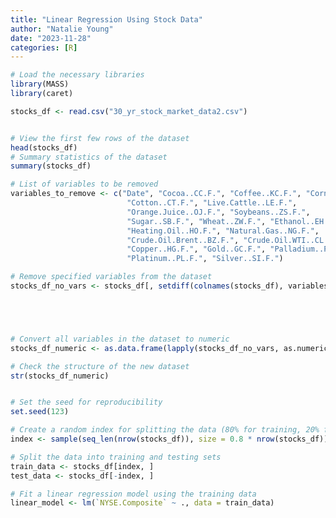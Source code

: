 ```yaml
---
title: "Linear Regression Using Stock Data"
author: "Natalie Young"
date: "2023-11-28"
categories: [R]
---
```





```r
# Load the necessary libraries
library(MASS)
library(caret)

stocks_df <- read.csv("30_yr_stock_market_data2.csv")


# View the first few rows of the dataset
head(stocks_df)
# Summary statistics of the dataset
summary(stocks_df)

# List of variables to be removed
variables_to_remove <- c("Date", "Cocoa..CC.F.", "Coffee..KC.F.", "Corn..ZC.F.", 
                          "Cotton..CT.F.", "Live.Cattle..LE.F.", 
                          "Orange.Juice..OJ.F.", "Soybeans..ZS.F.", 
                          "Sugar..SB.F.", "Wheat..ZW.F.", "Ethanol..EH.F.", 
                          "Heating.Oil..HO.F.", "Natural.Gas..NG.F.", 
                          "Crude.Oil.Brent..BZ.F.", "Crude.Oil.WTI..CL.F.", 
                          "Copper..HG.F.", "Gold..GC.F.", "Palladium..PA.F.", 
                          "Platinum..PL.F.", "Silver..SI.F.")

# Remove specified variables from the dataset
stocks_df_no_vars <- stocks_df[, setdiff(colnames(stocks_df), variables_to_remove)]





# Convert all variables in the dataset to numeric
stocks_df_numeric <- as.data.frame(lapply(stocks_df_no_vars, as.numeric))

# Check the structure of the new dataset
str(stocks_df_numeric)


# Set the seed for reproducibility
set.seed(123)

# Create a random index for splitting the data (80% for training, 20% for testing)
index <- sample(seq_len(nrow(stocks_df)), size = 0.8 * nrow(stocks_df))

# Split the data into training and testing sets
train_data <- stocks_df[index, ]
test_data <- stocks_df[-index, ]

# Fit a linear regression model using the training data
linear_model <- lm(`NYSE.Composite` ~ ., data = train_data)



```

